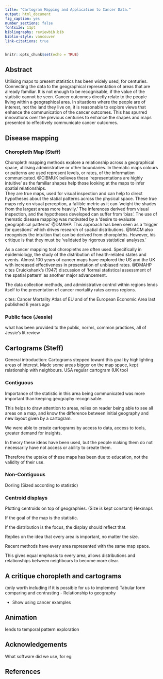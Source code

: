 ```yaml
---
title: "Cartogram Mapping and Application to Cancer Data."
output: html_document
fig_caption: yes
number_sections: false
fontsize: 11pt
bibliography: reviewbib.bib
biblio-style: vancouver
link-citations: true
---
```


```r
knitr::opts_chunk$set(echo = TRUE)
```
<!--
Author notes:
6000 words maximum.
focused  application  of  literature  to address  a  relevant  clinical  issue:
Mapping cancer outcomes
Cartogram applications should point to examples of cancer outcomes, with the main cartogram section discussing sources considered in grey literature review. Examples of political areas may be considered if cancer data is aggregated at these levels.

Future steps should consider applications not currently utilised for cancer outcome displays, where their use may improve decision making
-->


## Abstract

Utilising maps to present statistics has been widely used, for centuries.
Connecting the data to the geographical representation of areas that are already familiar.
It is not enough to be recognisable, if the value of the statistic cannot be seen. Cancer outcomes directly relate to the people living within a geographical area. In situations where the people are of interest, not the land they live on, it is reasonable to explore views that enhance the communication of the cancer outcomes. This has spurred innovations over the previous centuries to enhance the shapes and maps presented to effectively communicate cancer outcomes.


## Disease mapping

### Choropleth Map (Steff)

Choropleth mapping methods explore a relationship across a geographical space, utilising administrative or other boundaries. In thematic maps colours or patterns are used represent levels, or rates, of the information communicated. @CIBMUK believes these 'representations are highly intuitive' as the familiar shapes help those looking at the maps to infer spatial relationships.  
They are true maps, used for visual inspection and can help to direct hypotheses about the statial patterns across the physical space. 
These true maps rely on visual perception, a fallible metric as it can 'weight the shades from the largest areas more heavily.' The inferences derived from visual inspection, and the hypotheses developed can suffer from 'bias'. The use of thematic disease mapping was motivated by a 'desire to evaluate geographical patterns' @DMAHP. This approach has been seen as a 'trigger for questions' which drives research of spatial distributions.  @MACM also recognises the intuition that can be derived from choropleths. However, his critique is that they must be 'validated by rigorous statistical analyses.' 

As a cancer mapping tool choropleths are often used. Specifically in epidemiology, the study of the distribution of health-related states and events. Almost 100 years of cancer maps have explored the US and the UK with increased effectiveness in presentation of unbiased rates. @DMAHP cites Cruickshank's (1947) discussion of 'formal statistical assessment of the spatial pattern' as another major advancement. 







The data collection methods, and administrative control within regions lends itself to the presentation of cancer mortality rates across regions.

cites: Cancer Mortality Atlas of EU and of the European Economic Area last published 8 years ago

### Public face (Jessie)

what has been provided to the public, norms, common practices, all of Jessie's lit review


## Cartograms (Steff)

General introduction:
Cartograms stepped toward this goal by highlighting areas of interest. Made some areas bigger on the map space, kept relationship with neighbours.
USA regular cartogram (UK too)

### Contiguous
Importance of the statistic in this area being communicated was more important than keeping geography recognisable.

This helps to draw attention to areas, relies on reader being able to see all areas on a map, and know the difference between initial geography and new layout given by a cartogram.

We were able to create cartograms by access to data, access to tools, greater demand for insights.

In theory these ideas have been used, but the people making them do not necessarily have not access or ability to create them.

Therefore the uptake of these maps has been due to education, not the validity of their use.

### Non-Contiguous

Dorling (Sized according to statistic)

<!--
## Temporal displays
-->

### Centroid displays

Plotting centroids on top of geographies. (Size is kept constant)
Hexmaps

If the goal of the map is the statistic.

If the distribution is the focus, the display should reflect that.

Replies on the idea that every area is important, no matter the size.

Recent methods have every area represented with the same map space.

This gives equal emphasis to every area, allows distributions and relationships between neighbours to become more clear.

## A critique choropleth and cartograms

(only worth including if it is possible for us to implement)
Tabular form comparing and contrasting
- Relationship to geography

- Show using cancer examples

## Animation

lends to temporal pattern exploration

## Acknowledgements

What software did we use, for eg

## References

<!--
## Software
Commonly available tools to implement.
-->

<!--
### counts versus predictions

@SEMA
'Disease mapping is carried out to summarise spatial and spatio-temporal variation in risk.'
Decriptive statistic of the relationship between geography and a disease.
population, exposure, and health data may have pointdata or aggregated summaries (countdata)
potentially be subject to a number of inaccuracies
diagnostic error or misclassification

Not only the counts, but population, migration, deaths and births are modelled across census years.

rapid visual summary of complex geographical information, descriptive purposes, to generate hypotheses, for surveillance, and to aid policy formation and resource allocation.

When using counts:
 small populations imply large variability in estimated rates
 
Decisions taken at this stage may be critical as apparent ‘clusters’ may depend crucially on the boundaries chosen in time or space: ‘The more narrowly the underlying population is defined, the less will be the number of expected cases, the greater will be the estimate of the excess rate, and often the more pronounced will be the statistical significance’ 
 
Using prediction:
assuming that neighbouring μi are correlated leads to a ‘clustering’ prior




Driven by progressions in computing, statistical methods and collection of data.

Models summarise relationships between counts of diseases and other factors.

Choropleth Maps, relationship between regions and spatial location. Able to represent all the occurences within areas more cohesively, as total counts, or colours.


Urbanisation pushed people closer together, in workplaces and in homes.

Recognition of biases when utilising the geography to map people. Small areas contain more people, work towards representing regions of importance more clearly.
-->



